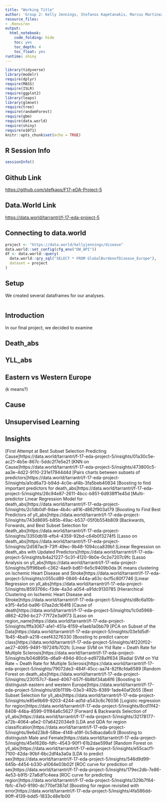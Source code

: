 ```yaml
---
title: "Working Title"
author: 'Group 2: Kelly Jennings, Stefanos Kapetanakis, Marcus Martinez, Rachel Tarrant, Changyong Yi'
resource_files:
- .Renviron
output:
  html_notebook:
    code_folding: hide
    toc: yes
    toc_depth: 4
    toc_float: yes
runtime: shiny
---
```


```r
library(tidyverse)
library(modelr)
require(dplyr)
require(MASS)
require(ISLR)
require(ggplot2)
library(leaps)
library(glmnet)
require(tree)
require(randomForest)
require(gbm)
require(data.world)
require(shiny)
require(e1071)
knitr::opts_chunk$set(echo = TRUE)
```
  
## **R Session Info**  

```r
sessionInfo()
```

## **Github Link** 
[https://github.com/stefkaps/F17-eDA-Project-5](https://github.com/stefkaps/F17-eDA-Project-5)

## **Data.World Link**
[https://data.world/tarrantrl/f-17-eda-project-5](https://data.world/tarrantrl/f-17-eda-project-5)

## **Connecting to data.world** 
```r
project <- "https://data.world/kellyjennings/disease"
data.world::set_config(cfg_env("DW_API"))
df <- data.world::query(
  data.world::qry_sql("SELECT * FROM GlobalBurdenofDisease_Europe"),
  dataset = project
)
```

## Setup
We created several dataframes for our analyses. 
```r

```
## **Introduction** 
In our final project, we decided to examine 

## Death_abs

## YLL_abs

## Eastern vs Western Europe
(k means?)

## Cause

## Unsupervised Learning

## Insights
[First Attempt at Best Subset Selection Predicting Cause]https://data.world/tarrantrl/f-17-eda-project-5/insights/01a30c5e-ac21-4b5e-867c-5ddc2f7e5e21
[KNN on Cause]https://data.world/tarrantrl/f-17-eda-project-5/insights/473800c5-aa3e-4d22-9110-231e17944d4d
[Pairs charts between subsets of predictors]https://data.world/tarrantrl/f-17-eda-project-5/insights/a1cd6a73-b94d-4c0e-af4b-3fa5beb40834
[Boosting to find important predictors for death_abs]https://data.world/tarrantrl/f-17-eda-project-5/insights/26c94e87-2611-4bcc-b851-6d938ff1e45d
[Multi-predictor Linear Regression Model for death_abs]https://data.world/tarrantrl/f-17-eda-project-5/insights/2c1db0df-9dae-4b4c-a816-d862f903a179
[Boosting to Find Best Predictors of yll_abs]https://data.world/tarrantrl/f-17-eda-project-5/insights/743d8695-b85b-49ac-b537-05f0b554b809
[Backwards, Forwards, and Best Subset Selection for death_abs]https://data.world/tarrantrl/f-17-eda-project-5/insights/3350db18-efb4-4359-92bd-c64b0f3274f5
[Lasso on death_abs]https://data.world/tarrantrl/f-17-eda-project-5/insights/2d587ac9-73ff-49ec-9b48-1094cca839b1
[Linear Regression on death_abs with Updated Predictors]https://data.world/tarrantrl/f-17-eda-project-5/insights/b4a21227-5c31-4120-9b0e-0c2e7207c9fc
[Lasso Analysis on yll_abs]https://data.world/tarrantrl/f-17-eda-project-5/insights/5ff96be6-c362-4ae9-bd61-6e5c9409b0da
[K means clustering on Ischemic Heart Disease and Stroke]https://data.world/tarrantrl/f-17-eda-project-5/insights/c055cd89-0846-444a-a63c-bcf5c80f7746
[Linear Regression on yll_abs]https://data.world/tarrantrl/f-17-eda-project-5/insights/8593766c-f3de-4a3d-a054-a91dc9130785
[Hierarchical Clustering on Ischemic Heart Disease and Stroke]https://data.world/tarrantrl/f-17-eda-project-5/insights/d8c6a10b-e3f5-4e5d-ba96-07aa2dc164f8
[Cause of death]https://data.world/tarrantrl/f-17-eda-project-5/insights/1c0d5968-d862-429d-bc27-77f72e3a9f73
[Lasso on region_name]https://data.world/tarrantrl/f-17-eda-project-5/insights/fffa3067-a1e1-451a-8159-e1aeb1a0bb79
[PCA on Subset of the Data]https://data.world/tarrantrl/f-17-eda-project-5/insights/03e1d5df-1b45-4ba9-a218-ceef43276330
[Boosting to predict cancer class]https://data.world/tarrantrl/f-17-eda-project-5/insights/4f220f02-ae27-4095-9491-19724fb702fc
[Linear SVM on Yld Rate ~ Death Rate for Multiple Sclerosis]https://data.world/tarrantrl/f-17-eda-project-5/insights/b04d895b-d6a9-494d-80cd-ed9728a1f634
[Radial SVM on Yld Rate ~ Death Rate for Multiple Sclerosis]https://data.world/tarrantrl/f-17-eda-project-5/insights/79072de3-484f-45cc-aa74-82f8cfda6589
[Random Forest on death_abs]https://data.world/tarrantrl/f-17-eda-project-5/insights/230157c7-8aed-4067-b57f-6b8bf34ab6f6
[Boosting to distinguish eastern and western Europe]https://data.world/tarrantrl/f-17-eda-project-5/insights/d0b1119b-03e3-492b-8389-1ade40af2b55
[Best Subset Selection for yll_abs]https://data.world/tarrantrl/f-17-eda-project-5/insights/e85e9b69-9203-4244-ad1d-a543c6c76036
[Logistic regression for region]https://data.world/tarrantrl/f-17-eda-project-5/insights/8cd11f42-8408-44ba-8599-01f84a6c5627
[Forward & Backwards Selection of yll_abs]https://data.world/tarrantrl/f-17-eda-project-5/insights/32178177-a72b-4064-a6e2-07a6422034e9
[LDA and QDA for region classification]https://data.world/tarrantrl/f-17-eda-project-5/insights/9e6d23b8-58be-4148-a19f-0c5dbacda6c9
[Boosting to distinguish Male and Female]https://data.world/tarrantrl/f-17-eda-project-5/insights/45e1626b-fdfc-4543-90f1-61b2dae599af
[Random Forest on yll_abs]https://data.world/tarrantrl/f-17-eda-project-5/insights/e55cacf1-7100-42da-90bf-6bc2df4a3a0a
[LDA to predict sex]https://data.world/tarrantrl/f-17-eda-project-5/insights/546d9d99-645b-4454-b330-a1064e03b02f
[ROC curve for prediction of sex]https://data.world/tarrantrl/f-17-eda-project-5/insights/179ec2db-7e86-4e53-b915-27a6df1c4eea
[ROC curve for predicting region]https://data.world/tarrantrl/f-17-eda-project-5/insights/329b7f64-fbfc-47e0-9190-dc770ef387a1
[Boosting for region revisited with error]https://data.world/tarrantrl/f-17-eda-project-5/insights/4fa586dd-90ff-4139-bdd5-1833c48e1b00
